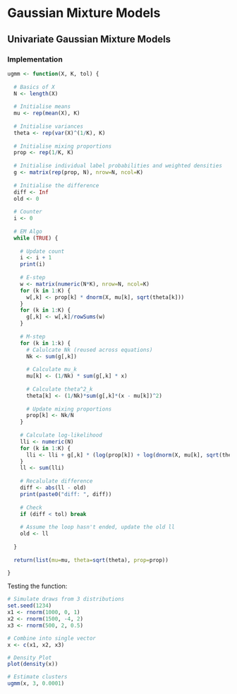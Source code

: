 # Gaussian Mixture Models

## Univariate Gaussian Mixture Models

<!-- Discussion of the model goes here -->


### Implementation

```r

ugmm <- function(X, K, tol) {
  
  # Basics of X
  N <- length(X)
  
  # Initialise means
  mu <- rep(mean(X), K)
  
  # Initialise variances
  theta <- rep(var(X)^(1/K), K)
  
  # Initialise mixing proportions
  prop <- rep(1/K, K)
  
  # Initialise individual label probabilities and weighted densities
  g <- matrix(rep(prop, N), nrow=N, ncol=K)
  
  # Initialise the difference
  diff <- Inf
  old <- 0
  
  # Counter
  i <- 0
  
  # EM Algo
  while (TRUE) {
    
    # Update count
    i <- i + 1
    print(i)
    
    # E-step
    w <- matrix(numeric(N*K), nrow=N, ncol=K)
    for (k in 1:K) {
      w[,k] <- prop[k] * dnorm(X, mu[k], sqrt(theta[k]))
    }
    for (k in 1:K) {
      g[,k] <- w[,k]/rowSums(w)
    }
    
    # M-step
    for (k in 1:k) {
      # Calulcate Nk (reused across equations)
      Nk <- sum(g[,k])
      
      # Calculate mu_k
      mu[k] <- (1/Nk) * sum(g[,k] * x)
      
      # Calculate theta^2_k
      theta[k] <- (1/Nk)*sum(g[,k]*(x - mu[k])^2)
      
      # Update mixing proportions
      prop[k] <- Nk/N
    }
    
    # Calculate log-likelihood
    lli <- numeric(N)
    for (k in 1:K) {
      lli <- lli + g[,k] * (log(prop[k]) + log(dnorm(X, mu[k], sqrt(theta[k]))))
    }
    ll <- sum(lli)
    
    # Recalulate difference
    diff <- abs(ll - old)
    print(paste0("diff: ", diff))
    
    # Check
    if (diff < tol) break
    
    # Assume the loop hasn't ended, update the old ll
    old <- ll
    
  }
  
  return(list(mu=mu, theta=sqrt(theta), prop=prop))

}


```

Testing the function:

```r

# Simulate draws from 3 distributions
set.seed(1234)
x1 <- rnorm(1000, 0, 1)
x2 <- rnorm(1500, -4, 2)
x3 <- rnorm(500, 2, 0.5)

# Combine into single vector
x <- c(x1, x2, x3)

# Density Plot
plot(density(x))

# Estimate clusters
ugmm(x, 3, 0.0001)

```
